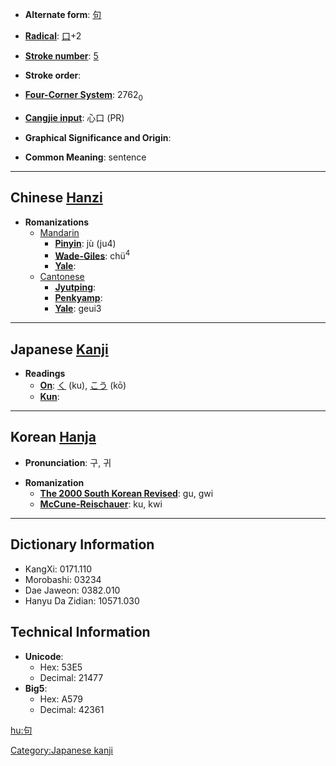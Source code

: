* '''Alternate form''': [[句]]

* '''[[Wiktionary:Chinese radical index| Radical]]''': [[Wiktionary:Chinese radical index 口|口]]+2

* '''[[Wiktionary:Chinese total strokes index|Stroke number]]''': [[Wiktionary:Chinese total strokes index 5|5]]

* '''Stroke order''': 

* '''[[Wiktionary:Chinese four corner index|Four-Corner System]]''': 2762<sub>0</sub>

* '''[[Wiktionary:Chinese Cangjie index|Cangjie input]]''': 心口 (PR)

* '''Graphical Significance and Origin''': 

* '''Common Meaning''': sentence

----

== Chinese [[Hanzi]] ==

* '''Romanizations'''
** [[Mandarin]]
*** '''[[Pinyin]]''': jù (ju4)
*** '''[[Wade-Giles]]''': chü<sup>4</sup>
*** '''[[Yale]]''': 
**[[Cantonese]]
***'''[[Jyutping]]''':
***'''[[Penkyamp]]''': 
***'''[[Yale]]''': geui3


----

== Japanese [[Kanji]] ==

* '''Readings'''
** '''[[On]]''': [[く]] (ku), [[こう]] (kō)
** '''[[Kun]]''': 


----

== Korean [[Hanja]] ==

* '''Pronunciation''': 구, 귀

* '''Romanization'''
** '''[[The 2000 South Korean Revised Romanization|The 2000 South Korean Revised]]''': gu, gwi
** '''[[McCune-Reischauer]]''': ku, kwi

----

== Dictionary Information ==

* KangXi: 0171.110
* Morobashi: 03234
* Dae Jaweon: 0382.010
* Hanyu Da Zidian: 10571.030

== Technical Information ==

* '''Unicode''':
** Hex: 53E5
** Decimal: 21477
* '''Big5''':
** Hex: A579
** Decimal: 42361

[[Category:Japanese kanji]]

[[hu:句]]